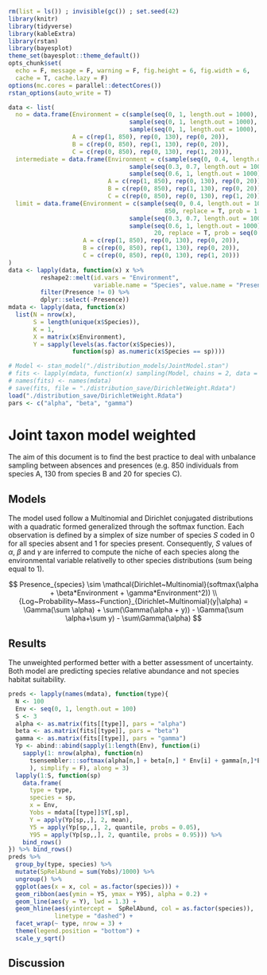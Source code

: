 ```r
rm(list = ls()) ; invisible(gc()) ; set.seed(42)
library(knitr)
library(tidyverse)
library(kableExtra)
library(rstan)
library(bayesplot)
theme_set(bayesplot::theme_default())
opts_chunk$set(
  echo = F, message = F, warning = F, fig.height = 6, fig.width = 6,
  cache = T, cache.lazy = F)
options(mc.cores = parallel::detectCores())
rstan_options(auto_write = T)
```

```r
data <- list(
  no = data.frame(Environment = c(sample(seq(0, 1, length.out = 1000), 850, replace = T),
                                  sample(seq(0, 1, length.out = 1000), 130, replace = T),
                                  sample(seq(0, 1, length.out = 1000), 20, replace = T)),
                  A = c(rep(1, 850), rep(0, 130), rep(0, 20)),
                  B = c(rep(0, 850), rep(1, 130), rep(0, 20)),
                  C = c(rep(0, 850), rep(0, 130), rep(1, 20))),
  intermediate = data.frame(Environment = c(sample(seq(0, 0.4, length.out = 1000), 850, replace = T),
                                  sample(seq(0.3, 0.7, length.out = 1000), 130, replace = T),
                                  sample(seq(0.6, 1, length.out = 1000), 20, replace = T)),
                            A = c(rep(1, 850), rep(0, 130), rep(0, 20)),
                            B = c(rep(0, 850), rep(1, 130), rep(0, 20)),
                            C = c(rep(0, 850), rep(0, 130), rep(1, 20))),
  limit = data.frame(Environment = c(sample(seq(0, 0.4, length.out = 1000), 
                                            850, replace = T, prob = 1 - seq(0, 0.4, length.out = 1000)),
                                  sample(seq(0.3, 0.7, length.out = 1000), 130, replace = T),
                                  sample(seq(0.6, 1, length.out = 1000), 
                                         20, replace = T, prob = seq(0.6, 1, length.out = 1000))),
                     A = c(rep(1, 850), rep(0, 130), rep(0, 20)),
                     B = c(rep(0, 850), rep(1, 130), rep(0, 20)),
                     C = c(rep(0, 850), rep(0, 130), rep(1, 20)))
)
data <- lapply(data, function(x) x %>% 
         reshape2::melt(id.vars = "Environment", 
                        variable.name = "Species", value.name = "Presence") %>% 
         filter(Presence != 0) %>% 
         dplyr::select(-Presence))
mdata <- lapply(data, function(x) 
  list(N = nrow(x),
       S = length(unique(x$Species)),
       K = 1,
       X = matrix(x$Environment),
       Y = sapply(levels(as.factor(x$Species)), 
                  function(sp) as.numeric(x$Species == sp))))
```

```r
# Model <- stan_model("./distribution_models/JointModel.stan")
# fits <- lapply(mdata, function(x) sampling(Model, chains = 2, data = x))
# names(fits) <- names(mdata)
# save(fits, file = "./distribution_save/DirichletWeight.Rdata")
load("./distribution_save/DirichletWeight.Rdata")
pars <- c("alpha", "beta", "gamma")
```

#  Joint taxon model weighted

The aim of this document is to find the best practice to deal with unbalance sampling between absences and presences (e.g. 850 individuals from species A, 130 from species B and 20 for species C).

## Models

The model used follow a Multinomial and Dirichlet conjugated distributions with a quadratic formed generalized through the softmax function. Each observation is defined by a simplex of size number of species $S$ coded in 0 for all species absent and 1 for species present. Consequently, $S$ values of $\alpha$, $\beta$ and $\gamma$ are inferred to compute the niche of each species along the environmental variable relativelly to other species distributions (sum being equal to 1).

$$
Presence_{species} \sim \mathcal{Dirichlet~Multinomial}(softmax(\alpha + \beta*Environment + \gamma*Environment^2)) \\
{Log~Probability~Mass~Function}_{Dirichlet~Multinomial}(y|\alpha) = \Gamma(\sum \alpha)  + \sum(\Gamma(\alpha + y)) - \Gamma(\sum \alpha+\sum y) - \sum\Gamma(\alpha)
$$

## Results

The unweighted performed better with a better assessment of uncertainty. Both model are predicting species relative abundance and not species habitat suitability.

```r
preds <- lapply(names(mdata), function(type){
  N <- 100
  Env <- seq(0, 1, length.out = 100)
  S <- 3
  alpha <- as.matrix(fits[[type]], pars = "alpha")
  beta <- as.matrix(fits[[type]], pars = "beta")
  gamma <- as.matrix(fits[[type]], pars = "gamma")
  Yp <- abind::abind(sapply(1:length(Env), function(i) 
    sapply(1: nrow(alpha), function(n)
      tsensembler:::softmax(alpha[n,] + beta[n,] * Env[i] + gamma[n,]*Env[i]^2)
      ), simplify = F), along = 3)
  lapply(1:S, function(sp)
    data.frame(
      type = type,
      species = sp,
      x = Env,
      Yobs = mdata[[type]]$Y[,sp],
      Y = apply(Yp[sp,,], 2, mean),
      Y5 = apply(Yp[sp,,], 2, quantile, probs = 0.05),
      Y95 = apply(Yp[sp,,], 2, quantile, probs = 0.95))) %>% 
    bind_rows()
}) %>% bind_rows()
preds %>% 
  group_by(type, species) %>% 
  mutate(SpRelAbund = sum(Yobs)/1000) %>% 
  ungroup() %>% 
  ggplot(aes(x = x, col = as.factor(species))) + 
  geom_ribbon(aes(ymin = Y5, ymax = Y95), alpha = 0.2) +
  geom_line(aes(y = Y), lwd = 1.3) +
  geom_hline(aes(yintercept =  SpRelAbund, col = as.factor(species)), 
             linetype = "dashed") +
  facet_wrap(~ type, nrow = 3) +
  theme(legend.position = "bottom") +
  scale_y_sqrt()
```

## Discussion

